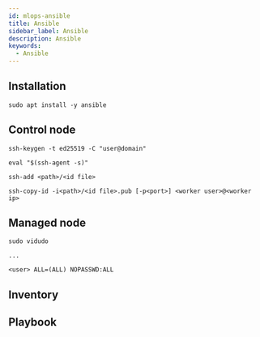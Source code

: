 ```yaml
---
id: mlops-ansible
title: Ansible
sidebar_label: Ansible
description: Ansible
keywords:
  - Ansible
---
```


## Installation

```shell
sudo apt install -y ansible
```

## Control node

```shell
ssh-keygen -t ed25519 -C "user@domain"
```

```shell
eval "$(ssh-agent -s)"
```

```shell
ssh-add <path>/<id file>
```

```shell
ssh-copy-id -i<path>/<id file>.pub [-p<port>] <worker user>@<worker ip>
```

## Managed node

```shell
sudo vidudo

...

<user> ALL=(ALL) NOPASSWD:ALL
```

## Inventory

## Playbook

